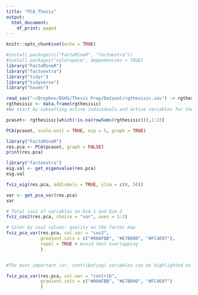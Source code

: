 ```yaml
---
title: "PCA_Thesis"
output:
  html_document:
    df_print: paged
---
```


```r
knitr::opts_chunk$set(echo = TRUE)
```


```r
#install.packages(c("FactoMineR", "factoextra"))
#install.packages("colorspace", dependencies = TRUE)
library("FactoMineR")
library("factoextra")
library("tidyr")
library("tidyverse")
library("haven")

read_sav("~/Dropbox/BSHS/Thesis Prep/Dataset/rgthesisic.sav") -> rgthesisic
rgthesisic <- data.frame(rgthesisic)
#We start by subsetting active individuals and active variables for the principal component analysis:

pcaset<- rgthesisic[which(!is.na(rowSums(rgthesisic))),1:23]

PCA(pcaset, scale.unit = TRUE, ncp = 5, graph = TRUE)

library("FactoMineR")
res.pca <- PCA(pcaset, graph = FALSE)
print(res.pca)

library("factoextra")
eig.val <- get_eigenvalue(res.pca)
eig.val

fviz_eig(res.pca, addlabels = TRUE, ylim = c(0, 50))

var <- get_pca_var(res.pca)
var

# Total cos2 of variables on Dim.1 and Dim.2
fviz_cos2(res.pca, choice = "var", axes = 1:2)

# Color by cos2 values: quality on the factor map
fviz_pca_var(res.pca, col.var = "cos2",
             gradient.cols = c("#00AFBB", "#E7B800", "#FC4E07"), 
             repel = TRUE # Avoid text overlapping
             )


#The most important (or, contributing) variables can be highlighted on the correlation plot as follow:

fviz_pca_var(res.pca, col.var = "contrib",
             gradient.cols = c("#00AFBB", "#E7B800", "#FC4E07")
             )
```

